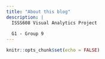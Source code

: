 ```yaml
---
title: "About this blog"
description: |
  ISSS608 Visual Analytics Project 
  
  G1 - Group 9
---
```


```r
knitr::opts_chunk$set(echo = FALSE)
```
